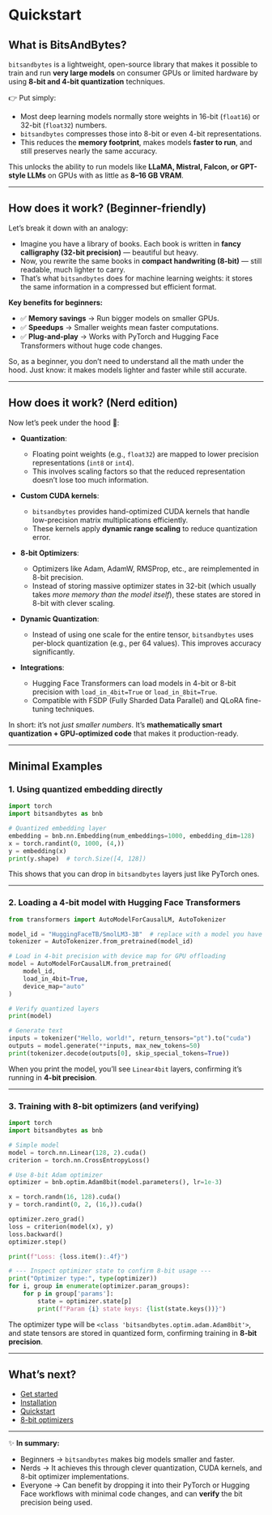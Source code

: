 # Quickstart

## What is BitsAndBytes?

`bitsandbytes` is a lightweight, open-source library that makes it possible to train and run **very large models** on consumer GPUs or limited hardware by using **8-bit and 4-bit quantization** techniques.

👉 Put simply:

* Most deep learning models normally store weights in 16-bit (`float16`) or 32-bit (`float32`) numbers.
* `bitsandbytes` compresses those into 8-bit or even 4-bit representations.
* This reduces the **memory footprint**, makes models **faster to run**, and still preserves nearly the same accuracy.

This unlocks the ability to run models like **LLaMA, Mistral, Falcon, or GPT-style LLMs** on GPUs with as little as **8–16 GB VRAM**.

---

## How does it work? (Beginner-friendly)

Let’s break it down with an analogy:

* Imagine you have a library of books. Each book is written in **fancy calligraphy (32-bit precision)** — beautiful but heavy.
* Now, you rewrite the same books in **compact handwriting (8-bit)** — still readable, much lighter to carry.
* That’s what `bitsandbytes` does for machine learning weights: it stores the same information in a compressed but efficient format.

**Key benefits for beginners:**

* ✅ **Memory savings** → Run bigger models on smaller GPUs.
* ✅ **Speedups** → Smaller weights mean faster computations.
* ✅ **Plug-and-play** → Works with PyTorch and Hugging Face Transformers without huge code changes.

So, as a beginner, you don’t need to understand all the math under the hood. Just know: it makes models lighter and faster while still accurate.

---

## How does it work? (Nerd edition)

Now let’s peek under the hood 🔬:

* **Quantization**:

  * Floating point weights (e.g., `float32`) are mapped to lower precision representations (`int8` or `int4`).
  * This involves scaling factors so that the reduced representation doesn’t lose too much information.

* **Custom CUDA kernels**:

  * `bitsandbytes` provides hand-optimized CUDA kernels that handle low-precision matrix multiplications efficiently.
  * These kernels apply **dynamic range scaling** to reduce quantization error.

* **8-bit Optimizers**:

  * Optimizers like Adam, AdamW, RMSProp, etc., are reimplemented in 8-bit precision.
  * Instead of storing massive optimizer states in 32-bit (which usually takes *more memory than the model itself*), these states are stored in 8-bit with clever scaling.

* **Dynamic Quantization**:

  * Instead of using one scale for the entire tensor, `bitsandbytes` uses per-block quantization (e.g., per 64 values). This improves accuracy significantly.

* **Integrations**:

  * Hugging Face Transformers can load models in 4-bit or 8-bit precision with `load_in_4bit=True` or `load_in_8bit=True`.
  * Compatible with FSDP (Fully Sharded Data Parallel) and QLoRA fine-tuning techniques.

In short: it’s not *just smaller numbers*. It’s **mathematically smart quantization + GPU-optimized code** that makes it production-ready.

---

## Minimal Examples

### 1. Using quantized embedding directly

```python
import torch
import bitsandbytes as bnb

# Quantized embedding layer
embedding = bnb.nn.Embedding(num_embeddings=1000, embedding_dim=128)
x = torch.randint(0, 1000, (4,))
y = embedding(x)
print(y.shape)  # torch.Size([4, 128])
```

This shows that you can drop in `bitsandbytes` layers just like PyTorch ones.

---

### 2. Loading a 4-bit model with Hugging Face Transformers

```python
from transformers import AutoModelForCausalLM, AutoTokenizer

model_id = "HuggingFaceTB/SmolLM3-3B"  # replace with a model you have access to
tokenizer = AutoTokenizer.from_pretrained(model_id)

# Load in 4-bit precision with device map for GPU offloading
model = AutoModelForCausalLM.from_pretrained(
    model_id,
    load_in_4bit=True,
    device_map="auto"
)

# Verify quantized layers
print(model)

# Generate text
inputs = tokenizer("Hello, world!", return_tensors="pt").to("cuda")
outputs = model.generate(**inputs, max_new_tokens=50)
print(tokenizer.decode(outputs[0], skip_special_tokens=True))
```

When you print the model, you’ll see `Linear4bit` layers, confirming it’s running in **4-bit precision**.

---

### 3. Training with 8-bit optimizers (and verifying)

```python
import torch
import bitsandbytes as bnb

# Simple model
model = torch.nn.Linear(128, 2).cuda()
criterion = torch.nn.CrossEntropyLoss()

# Use 8-bit Adam optimizer
optimizer = bnb.optim.Adam8bit(model.parameters(), lr=1e-3)

x = torch.randn(16, 128).cuda()
y = torch.randint(0, 2, (16,)).cuda()

optimizer.zero_grad()
loss = criterion(model(x), y)
loss.backward()
optimizer.step()

print(f"Loss: {loss.item():.4f}")

# --- Inspect optimizer state to confirm 8-bit usage ---
print("Optimizer type:", type(optimizer))
for i, group in enumerate(optimizer.param_groups):
    for p in group['params']:
        state = optimizer.state[p]
        print(f"Param {i} state keys: {list(state.keys())}")
```

The optimizer type will be `<class 'bitsandbytes.optim.adam.Adam8bit'>`, and state tensors are stored in quantized form, confirming training in **8-bit precision**.

---

## What’s next?

- [Get started](index.mdx)
- [Installation](installation.mdx)
- [Quickstart](quickstart.mdx)
- [8-bit optimizers](optimizers.mdx)

---

✨ **In summary:**

* Beginners → `bitsandbytes` makes big models smaller and faster.
* Nerds → It achieves this through clever quantization, CUDA kernels, and 8-bit optimizer implementations.
* Everyone → Can benefit by dropping it into their PyTorch or Hugging Face workflows with minimal code changes, and can **verify** the bit precision being used.
